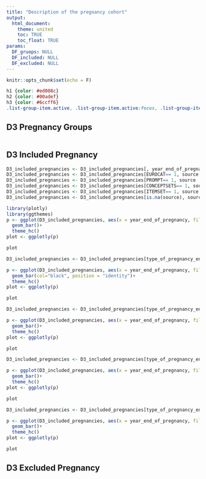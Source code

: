```yaml
---
title: "Description of the pregnancy cohort"
output: 
  html_document:
    theme: united
    toc: TRUE
    toc_float: TRUE
params:
  DF_gruops: NULL
  DF_included: NULL
  DF_excluded: NULL
---
```


```r
knitr::opts_chunk$set(echo = F)
```

```css
h1 {color: #ed008c}
h2 {color: #00adef}
h3 {color: #6ccff6}
.list-group-item.active, .list-group-item.active:focus, .list-group-item.active:hover {background-color: #00adef; border-color: #00adef}
```

## D3 Pregnancy Groups

```r
```

## D3 Included Pregnancy

```r
D3_included_pregnancies <- D3_included_pregnancies[, year_end_of_pregnancy:= as.integer(as.integer(pregnancy_end_date)/10000)]
D3_included_pregnancies <- D3_included_pregnancies[EUROCAT== 1, source := "EUROCAT"]
D3_included_pregnancies <- D3_included_pregnancies[PROMPT== 1, source := "PROMPT"]
D3_included_pregnancies <- D3_included_pregnancies[CONCEPTSETS== 1, source := "CONCEPTSETS"]
D3_included_pregnancies <- D3_included_pregnancies[ITEMSET== 1, source := "ITEMSET"]
D3_included_pregnancies <- D3_included_pregnancies[is.na(source), source := "PROMPT"]

```

```r
library(plotly)
library(ggthemes)
p <- ggplot(D3_included_pregnancies, aes(x = year_end_of_pregnancy, fill= source))+
  geom_bar()+
  theme_hc()
plot <- ggplotly(p)

plot

```
```r
D3_included_pregnancies <- D3_included_pregnancies[type_of_pregnancy_end == "LB"]

p <- ggplot(D3_included_pregnancies, aes(x = year_end_of_pregnancy, fill= source))+
  geom_bar(col="black", position = "identity")+
  theme_hc()
plot <- ggplotly(p)

plot


```

```r
D3_included_pregnancies <- D3_included_pregnancies[type_of_pregnancy_end == "SB"]

p <- ggplot(D3_included_pregnancies, aes(x = year_end_of_pregnancy, fill= source))+
  geom_bar()+
  theme_hc()
plot <- ggplotly(p)

plot


```

```r
D3_included_pregnancies <- D3_included_pregnancies[type_of_pregnancy_end == "SA"]

p <- ggplot(D3_included_pregnancies, aes(x = year_end_of_pregnancy, fill= source))+
  geom_bar()+
  theme_hc()
plot <- ggplotly(p)

plot


```

```r
D3_included_pregnancies <- D3_included_pregnancies[type_of_pregnancy_end == "T"]

p <- ggplot(D3_included_pregnancies, aes(x = year_end_of_pregnancy, fill= source))+
  geom_bar()+
  theme_hc()
plot <- ggplotly(p)

plot


```

## D3 Excluded Pregnancy

```r
```
